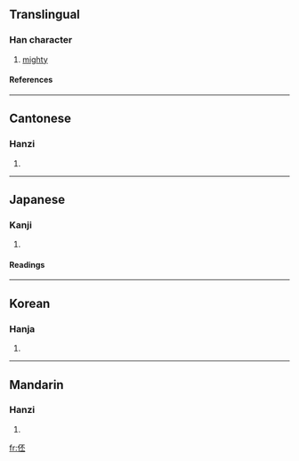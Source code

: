 ==Translingual==
===Han character===
{{Han char|rad=人|as=05|sn=7|four=2121<sub>9</sub>|canj=人一火一 (OMFM), X人一火一 (XOMFM)}}
# [[mighty]]
====References====
{{Han ref|kx=0097.130|dkj=00487|dj=0206.010|hdz=10131.010|uh=4F3E|ud=20286|bh=CA60|bd=51808}}
----
==Cantonese==
===Hanzi===
{{yue-hanzi|jyut=|y=pei1}}
# {{defn|Cantonese}}
----
==Japanese==
===Kanji===
{{ja-kanji|grade=|rs=人05}}
# {{defn|Japanese}} 
====Readings====
{{ja-readings|on=[[ひ]] (hi), [[び]] (bi), [[はい]] (hai), [[へ]] (he)|kun=[[おおいさま]] (ooisama)}}
----
==Korean==
===Hanja===
{{ko-hanja|hangeul=비|rv=bi|mr=pi}}
# {{defn|Korean}}
----
==Mandarin==
===Hanzi===
{{cmn-hanzi|pin=[[pī]] (pi1), [[shì]] (shi4)|wg=p'i<sup>1</sup>, shih<sup>4</sup>}}
# {{defn|Mandarin}}

[[fr:伾]]